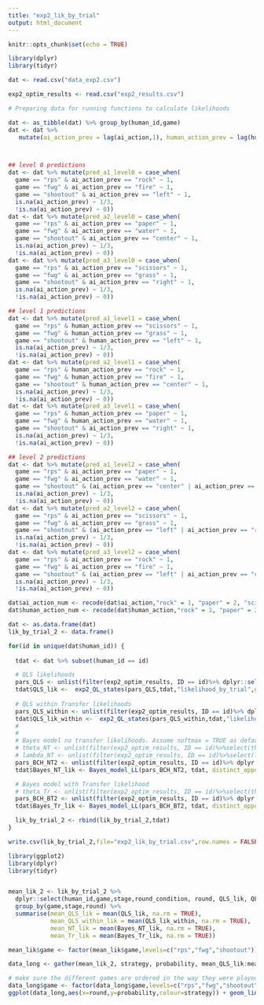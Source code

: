```yaml
---
title: "exp2_lik_by_trial"
output: html_document
---
```


```r
knitr::opts_chunk$set(echo = TRUE)
```

```r
library(dplyr)
library(tidyr)

dat <- read.csv("data_exp2.csv")

exp2_optim_results <- read.csv("exp2_results.csv")


```

```r

# Preparing data for running functions to calculate likelihoods

dat <- as_tibble(dat) %>% group_by(human_id,game)
dat <- dat %>%
   mutate(ai_action_prev = lag(ai_action,1), human_action_prev = lag(human_action,1))



## level 0 predictions
dat <- dat %>% mutate(pred_a1_level0 = case_when(
  game == "rps" & ai_action_prev == "rock" ~ 1,
  game == "fwg" & ai_action_prev == "fire" ~ 1,
  game == "shootout" & ai_action_prev == "left" ~ 1,
  is.na(ai_action_prev) ~ 1/3,
  !is.na(ai_action_prev) ~ 0))
dat <- dat %>% mutate(pred_a2_level0 = case_when(
  game == "rps" & ai_action_prev == "paper" ~ 1,
  game == "fwg" & ai_action_prev == "water" ~ 1,
  game == "shootout" & ai_action_prev == "center" ~ 1,
  is.na(ai_action_prev) ~ 1/3,
  !is.na(ai_action_prev) ~ 0))
dat <- dat %>% mutate(pred_a3_level0 = case_when(
  game == "rps" & ai_action_prev == "scissors" ~ 1,
  game == "fwg" & ai_action_prev == "grass" ~ 1,
  game == "shootout" & ai_action_prev == "right" ~ 1,
  is.na(ai_action_prev) ~ 1/3,
  !is.na(ai_action_prev) ~ 0))

## level 1 predictions
dat <- dat %>% mutate(pred_a1_level1 = case_when(
  game == "rps" & human_action_prev == "scissors" ~ 1,
  game == "fwg" & human_action_prev == "grass" ~ 1,
  game == "shootout" & human_action_prev == "left" ~ 1,
  is.na(ai_action_prev) ~ 1/3,
  !is.na(ai_action_prev) ~ 0))
dat <- dat %>% mutate(pred_a2_level1 = case_when(
  game == "rps" & human_action_prev == "rock" ~ 1,
  game == "fwg" & human_action_prev == "fire" ~ 1,
  game == "shootout" & human_action_prev == "center" ~ 1,
  is.na(ai_action_prev) ~ 1/3,
  !is.na(ai_action_prev) ~ 0))
dat <- dat %>% mutate(pred_a3_level1 = case_when(
  game == "rps" & human_action_prev == "paper" ~ 1,
  game == "fwg" & human_action_prev == "water" ~ 1,
  game == "shootout" & ai_action_prev == "right" ~ 1,
  is.na(ai_action_prev) ~ 1/3,
  !is.na(ai_action_prev) ~ 0))

## level 2 predictions
dat <- dat %>% mutate(pred_a1_level2 = case_when(
  game == "rps" & ai_action_prev == "paper" ~ 1,
  game == "fwg" & ai_action_prev == "water" ~ 1,
  game == "shootout" & (ai_action_prev == "center" | ai_action_prev == "right") ~ .5,
  is.na(ai_action_prev) ~ 1/3,
  !is.na(ai_action_prev) ~ 0))
dat <- dat %>% mutate(pred_a2_level2 = case_when(
  game == "rps" & ai_action_prev == "scissors" ~ 1,
  game == "fwg" & ai_action_prev == "grass" ~ 1,
  game == "shootout" & (ai_action_prev == "left" | ai_action_prev == "right") ~ .5,
  is.na(ai_action_prev) ~ 1/3,
  !is.na(ai_action_prev) ~ 0))
dat <- dat %>% mutate(pred_a3_level2 = case_when(
  game == "rps" & ai_action_prev == "rock" ~ 1,
  game == "fwg" & ai_action_prev == "fire" ~ 1,
  game == "shootout" & (ai_action_prev == "left" | ai_action_prev == "center") ~ .5,
  is.na(ai_action_prev) ~ 1/3,
  !is.na(ai_action_prev) ~ 0))

dat$ai_action_num <- recode(dat$ai_action,"rock" = 1, "paper" = 2, "scissors" = 3, "fire" = 1, "water" = 2, "grass" = 3, "left" = 1, "center" = 2, "right" = 3)
dat$human_action_num <- recode(dat$human_action,"rock" = 1, "paper" = 2, "scissors" = 3, "fire" = 1, "water" = 2, "grass" = 3, "left" = 1, "center" = 2, "right" = 3)

```

```r

dat <- as.data.frame(dat)   
lik_by_trial_2 <- data.frame()

for(id in unique(dat$human_id)) {
  
  tdat <- dat %>% subset(human_id == id)

  # QLS likelihoods 
  pars_QLS <- unlist(filter(exp2_optim_results, ID == id)%>% dplyr::select(QL_states_Beta, QL_states_alpha))
  tdat$QLS_lik <-  exp2_QL_states(pars_QLS,tdat,"likelihood_by_trial",gamma =0.0, FALSE)
  
  # QLS within Transfer likelihoods 
  pars_QLS_within <- unlist(filter(exp2_optim_results, ID == id)%>% dplyr::select(QLS_within_Tr_Beta,QLS_within_Tr_alpha))
  tdat$QLS_lik_within <-  exp2_QL_states(pars_QLS_within,tdat,"likelihood_by_trial",gamma = 0, TRUE)
  #                
  # 
  # Bayes model no transfer likelihoods. Assume softmax = TRUE as default. 
  # theta_NT <- unlist(filter(exp2_optim_results, ID == id)%>%select(theta_no_tr))
  # lambda_NT <- unlist(filter(exp2_optim_results, ID == id)%>%select(lambda_no_tr))
  pars_BCH_NT2 <- unlist(filter(exp2_optim_results, ID == id)%>% dplyr::select(theta_no_tr, lambda_no_tr))
  tdat$Bayes_NT_lik <- Bayes_model_LL(pars_BCH_NT2, tdat, distinct_opponent = TRUE, generalize = "no",return = "likelihood_by_trial")

  # Bayes model with Transfer likelihood
  # theta_Tr <- unlist(filter(exp2_optim_results, ID == id)%>%select(theta_transfer))
  pars_BCH_BT2 <- unlist(filter(exp2_optim_results, ID == id)%>% dplyr::select(theta_transfer, lambda_transfer))
  tdat$Bayes_Tr_lik <- Bayes_model_LL(pars_BCH_BT2, tdat, distinct_opponent = TRUE, generalize = "game",return = "likelihood_by_trial")

  lik_by_trial_2 <- rbind(lik_by_trial_2,tdat)
}

write.csv(lik_by_trial_2,file="exp2_lik_by_trial.csv",row.names = FALSE)
```

```r
library(ggplot2)
library(dplyr)
library(tidyr)


mean_lik_2 <- lik_by_trial_2 %>%
  dplyr::select(human_id,game,stage,round_condition, round, QLS_lik, QLS_lik_within, Bayes_NT_lik, Bayes_Tr_lik) %>%
  group_by(game,stage,round) %>%
  summarise(mean_QLS_lik = mean(QLS_lik, na.rm = TRUE),
            mean_QLS_within_lik = mean(QLS_lik_within, na.rm = TRUE),
            mean_NT_lik = mean(Bayes_NT_lik, na.rm = TRUE),
            mean_Tr_lik = mean(Bayes_Tr_lik, na.rm = TRUE))

mean_lik$game <- factor(mean_lik$game,levels=c("rps","fwg","shootout"))

data_long <- gather(mean_lik_2, strategy, probability, mean_QLS_lik:mean_Tr_lik, factor_key=TRUE)

# make sure the different games are ordered in the way they were played
data_long$game <- factor(data_long$game,levels=c("rps","fwg","shootout"))
ggplot(data_long,aes(x=round,y=probability,colour=strategy)) + geom_line() + facet_grid(game~stage)

```


